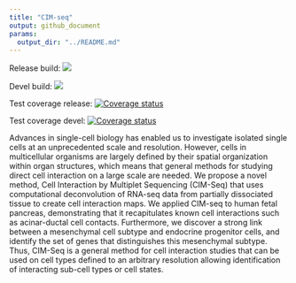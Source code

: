 ```yaml
---
title: "CIM-seq"
output: github_document
params: 
  output_dir: "../README.md"
---
```


Release build: <a href="https://travis-ci.com/EngeLab/CIMseq"><img src="https://travis-ci.com/EngeLab/CIMseq.svg?branch=master"></a>

Devel build: <a href="https://travis-ci.com/EngeLab/CIMseq"><img src="https://travis-ci.com/EngeLab/CIMseq.svg?branch=devel"></a>

Test coverage release: [![Coverage status](https://codecov.io/gh/EngeLab/CIMseq/branch/master/graph/badge.svg)](https://codecov.io/github/EngeLab/CIMseq?branch=master)

Test coverage devel: [![Coverage status](https://codecov.io/gh/EngeLab/CIMseq/branch/devel/graph/badge.svg)](https://codecov.io/github/EngeLab/CIMseq?branch=devel)

Advances in single-cell biology has enabled us to investigate isolated single cells at an unprecedented scale and resolution. However, cells in multicellular organisms are largely defined by their spatial organization within organ structures, which means that general methods for studying direct cell interaction on a large scale are needed. We propose a novel method, Cell Interaction by Multiplet Sequencing (CIM-Seq) that uses computational deconvolution of RNA-seq data from partially dissociated tissue to create cell interaction maps. We applied CIM-seq to human fetal pancreas, demonstrating that it recapitulates known cell interactions such as acinar-ductal cell contacts. Furthermore, we discover a strong link between a mesenchymal cell subtype and endocrine progenitor cells, and identify the set of genes that distinguishes this mesenchymal subtype. Thus, CIM-Seq is a general method for cell interaction studies that can be used on cell types defined to an arbitrary resolution allowing identification of interacting sub-cell types or cell states.

